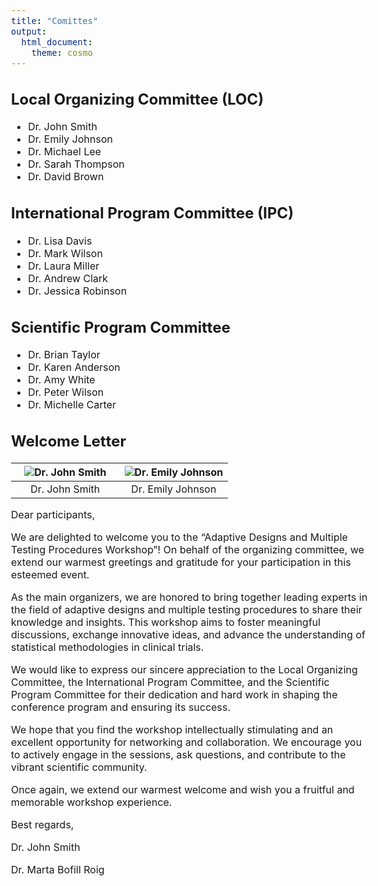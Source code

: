 ---
title: "Comittes"
output:
  html_document:
    theme: cosmo
---

<!-- # Conference Organizers -->

<style type="text/css">
  body{
  font-size: 12pt;
}
</style> 

## Local Organizing Committee (LOC)

- Dr. John Smith
- Dr. Emily Johnson
- Dr. Michael Lee
- Dr. Sarah Thompson
- Dr. David Brown

## International Program Committee (IPC)

- Dr. Lisa Davis
- Dr. Mark Wilson
- Dr. Laura Miller
- Dr. Andrew Clark
- Dr. Jessica Robinson

## Scientific Program Committee

- Dr. Brian Taylor
- Dr. Karen Anderson
- Dr. Amy White
- Dr. Peter Wilson
- Dr. Michelle Carter

## Welcome Letter

![Dr. John Smith](user_default.png) | ![Dr. Emily Johnson](user_default.png)
:---: | :---:
Dr. John Smith | Dr. Emily Johnson

Dear participants,

We are delighted to welcome you to the "Adaptive Designs and Multiple Testing Procedures Workshop"! On behalf of the organizing committee, we extend our warmest greetings and gratitude for your participation in this esteemed event.

As the main organizers, we are honored to bring together leading experts in the field of adaptive designs and multiple testing procedures to share their knowledge and insights. This workshop aims to foster meaningful discussions, exchange innovative ideas, and advance the understanding of statistical methodologies in clinical trials.

We would like to express our sincere appreciation to the Local Organizing Committee, the International Program Committee, and the Scientific Program Committee for their dedication and hard work in shaping the conference program and ensuring its success.

We hope that you find the workshop intellectually stimulating and an excellent opportunity for networking and collaboration. We encourage you to actively engage in the sessions, ask questions, and contribute to the vibrant scientific community.

Once again, we extend our warmest welcome and wish you a fruitful and memorable workshop experience.

Best regards,

Dr. John Smith

Dr. Marta Bofill Roig
